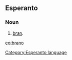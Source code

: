==Esperanto==
===Noun===
# [[bran]].

[[eo:brano]]
[[Category:Esperanto language]]
{{Universala Vortaro}}